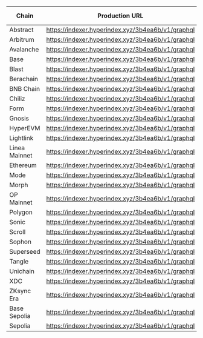 | Chain | Production URL | Playground URL | Explorer URL |
| -------- | -------------- | ----------- | ------------ |
| Abstract | https://indexer.hyperindex.xyz/3b4ea6b/v1/graphql | [Playground](https://cloud.hasura.io/public/graphiql?endpoint=https%3A%2F%2Findexer.hyperindex.xyz%2F3b4ea6b%2Fv1%2Fgraphql) | [Explorer](https://envio.dev/app/sablier-labs/flow-envio) |
| Arbitrum | https://indexer.hyperindex.xyz/3b4ea6b/v1/graphql | [Playground](https://cloud.hasura.io/public/graphiql?endpoint=https%3A%2F%2Findexer.hyperindex.xyz%2F3b4ea6b%2Fv1%2Fgraphql) | [Explorer](https://envio.dev/app/sablier-labs/flow-envio) |
| Avalanche | https://indexer.hyperindex.xyz/3b4ea6b/v1/graphql | [Playground](https://cloud.hasura.io/public/graphiql?endpoint=https%3A%2F%2Findexer.hyperindex.xyz%2F3b4ea6b%2Fv1%2Fgraphql) | [Explorer](https://envio.dev/app/sablier-labs/flow-envio) |
| Base | https://indexer.hyperindex.xyz/3b4ea6b/v1/graphql | [Playground](https://cloud.hasura.io/public/graphiql?endpoint=https%3A%2F%2Findexer.hyperindex.xyz%2F3b4ea6b%2Fv1%2Fgraphql) | [Explorer](https://envio.dev/app/sablier-labs/flow-envio) |
| Blast | https://indexer.hyperindex.xyz/3b4ea6b/v1/graphql | [Playground](https://cloud.hasura.io/public/graphiql?endpoint=https%3A%2F%2Findexer.hyperindex.xyz%2F3b4ea6b%2Fv1%2Fgraphql) | [Explorer](https://envio.dev/app/sablier-labs/flow-envio) |
| Berachain | https://indexer.hyperindex.xyz/3b4ea6b/v1/graphql | [Playground](https://cloud.hasura.io/public/graphiql?endpoint=https%3A%2F%2Findexer.hyperindex.xyz%2F3b4ea6b%2Fv1%2Fgraphql) | [Explorer](https://envio.dev/app/sablier-labs/flow-envio) |
| BNB Chain | https://indexer.hyperindex.xyz/3b4ea6b/v1/graphql | [Playground](https://cloud.hasura.io/public/graphiql?endpoint=https%3A%2F%2Findexer.hyperindex.xyz%2F3b4ea6b%2Fv1%2Fgraphql) | [Explorer](https://envio.dev/app/sablier-labs/flow-envio) |
| Chiliz | https://indexer.hyperindex.xyz/3b4ea6b/v1/graphql | [Playground](https://cloud.hasura.io/public/graphiql?endpoint=https%3A%2F%2Findexer.hyperindex.xyz%2F3b4ea6b%2Fv1%2Fgraphql) | [Explorer](https://envio.dev/app/sablier-labs/flow-envio) |
| Form | https://indexer.hyperindex.xyz/3b4ea6b/v1/graphql | [Playground](https://cloud.hasura.io/public/graphiql?endpoint=https%3A%2F%2Findexer.hyperindex.xyz%2F3b4ea6b%2Fv1%2Fgraphql) | [Explorer](https://envio.dev/app/sablier-labs/flow-envio) |
| Gnosis | https://indexer.hyperindex.xyz/3b4ea6b/v1/graphql | [Playground](https://cloud.hasura.io/public/graphiql?endpoint=https%3A%2F%2Findexer.hyperindex.xyz%2F3b4ea6b%2Fv1%2Fgraphql) | [Explorer](https://envio.dev/app/sablier-labs/flow-envio) |
| HyperEVM | https://indexer.hyperindex.xyz/3b4ea6b/v1/graphql | [Playground](https://cloud.hasura.io/public/graphiql?endpoint=https%3A%2F%2Findexer.hyperindex.xyz%2F3b4ea6b%2Fv1%2Fgraphql) | [Explorer](https://envio.dev/app/sablier-labs/flow-envio) |
| Lightlink | https://indexer.hyperindex.xyz/3b4ea6b/v1/graphql | [Playground](https://cloud.hasura.io/public/graphiql?endpoint=https%3A%2F%2Findexer.hyperindex.xyz%2F3b4ea6b%2Fv1%2Fgraphql) | [Explorer](https://envio.dev/app/sablier-labs/flow-envio) |
| Linea Mainnet | https://indexer.hyperindex.xyz/3b4ea6b/v1/graphql | [Playground](https://cloud.hasura.io/public/graphiql?endpoint=https%3A%2F%2Findexer.hyperindex.xyz%2F3b4ea6b%2Fv1%2Fgraphql) | [Explorer](https://envio.dev/app/sablier-labs/flow-envio) |
| Ethereum | https://indexer.hyperindex.xyz/3b4ea6b/v1/graphql | [Playground](https://cloud.hasura.io/public/graphiql?endpoint=https%3A%2F%2Findexer.hyperindex.xyz%2F3b4ea6b%2Fv1%2Fgraphql) | [Explorer](https://envio.dev/app/sablier-labs/flow-envio) |
| Mode | https://indexer.hyperindex.xyz/3b4ea6b/v1/graphql | [Playground](https://cloud.hasura.io/public/graphiql?endpoint=https%3A%2F%2Findexer.hyperindex.xyz%2F3b4ea6b%2Fv1%2Fgraphql) | [Explorer](https://envio.dev/app/sablier-labs/flow-envio) |
| Morph | https://indexer.hyperindex.xyz/3b4ea6b/v1/graphql | [Playground](https://cloud.hasura.io/public/graphiql?endpoint=https%3A%2F%2Findexer.hyperindex.xyz%2F3b4ea6b%2Fv1%2Fgraphql) | [Explorer](https://envio.dev/app/sablier-labs/flow-envio) |
| OP Mainnet | https://indexer.hyperindex.xyz/3b4ea6b/v1/graphql | [Playground](https://cloud.hasura.io/public/graphiql?endpoint=https%3A%2F%2Findexer.hyperindex.xyz%2F3b4ea6b%2Fv1%2Fgraphql) | [Explorer](https://envio.dev/app/sablier-labs/flow-envio) |
| Polygon | https://indexer.hyperindex.xyz/3b4ea6b/v1/graphql | [Playground](https://cloud.hasura.io/public/graphiql?endpoint=https%3A%2F%2Findexer.hyperindex.xyz%2F3b4ea6b%2Fv1%2Fgraphql) | [Explorer](https://envio.dev/app/sablier-labs/flow-envio) |
| Sonic | https://indexer.hyperindex.xyz/3b4ea6b/v1/graphql | [Playground](https://cloud.hasura.io/public/graphiql?endpoint=https%3A%2F%2Findexer.hyperindex.xyz%2F3b4ea6b%2Fv1%2Fgraphql) | [Explorer](https://envio.dev/app/sablier-labs/flow-envio) |
| Scroll | https://indexer.hyperindex.xyz/3b4ea6b/v1/graphql | [Playground](https://cloud.hasura.io/public/graphiql?endpoint=https%3A%2F%2Findexer.hyperindex.xyz%2F3b4ea6b%2Fv1%2Fgraphql) | [Explorer](https://envio.dev/app/sablier-labs/flow-envio) |
| Sophon | https://indexer.hyperindex.xyz/3b4ea6b/v1/graphql | [Playground](https://cloud.hasura.io/public/graphiql?endpoint=https%3A%2F%2Findexer.hyperindex.xyz%2F3b4ea6b%2Fv1%2Fgraphql) | [Explorer](https://envio.dev/app/sablier-labs/flow-envio) |
| Superseed | https://indexer.hyperindex.xyz/3b4ea6b/v1/graphql | [Playground](https://cloud.hasura.io/public/graphiql?endpoint=https%3A%2F%2Findexer.hyperindex.xyz%2F3b4ea6b%2Fv1%2Fgraphql) | [Explorer](https://envio.dev/app/sablier-labs/flow-envio) |
| Tangle | https://indexer.hyperindex.xyz/3b4ea6b/v1/graphql | [Playground](https://cloud.hasura.io/public/graphiql?endpoint=https%3A%2F%2Findexer.hyperindex.xyz%2F3b4ea6b%2Fv1%2Fgraphql) | [Explorer](https://envio.dev/app/sablier-labs/flow-envio) |
| Unichain | https://indexer.hyperindex.xyz/3b4ea6b/v1/graphql | [Playground](https://cloud.hasura.io/public/graphiql?endpoint=https%3A%2F%2Findexer.hyperindex.xyz%2F3b4ea6b%2Fv1%2Fgraphql) | [Explorer](https://envio.dev/app/sablier-labs/flow-envio) |
| XDC | https://indexer.hyperindex.xyz/3b4ea6b/v1/graphql | [Playground](https://cloud.hasura.io/public/graphiql?endpoint=https%3A%2F%2Findexer.hyperindex.xyz%2F3b4ea6b%2Fv1%2Fgraphql) | [Explorer](https://envio.dev/app/sablier-labs/flow-envio) |
| ZKsync Era | https://indexer.hyperindex.xyz/3b4ea6b/v1/graphql | [Playground](https://cloud.hasura.io/public/graphiql?endpoint=https%3A%2F%2Findexer.hyperindex.xyz%2F3b4ea6b%2Fv1%2Fgraphql) | [Explorer](https://envio.dev/app/sablier-labs/flow-envio) |
| Base Sepolia | https://indexer.hyperindex.xyz/3b4ea6b/v1/graphql | [Playground](https://cloud.hasura.io/public/graphiql?endpoint=https%3A%2F%2Findexer.hyperindex.xyz%2F3b4ea6b%2Fv1%2Fgraphql) | [Explorer](https://envio.dev/app/sablier-labs/flow-envio) |
| Sepolia | https://indexer.hyperindex.xyz/3b4ea6b/v1/graphql | [Playground](https://cloud.hasura.io/public/graphiql?endpoint=https%3A%2F%2Findexer.hyperindex.xyz%2F3b4ea6b%2Fv1%2Fgraphql) | [Explorer](https://envio.dev/app/sablier-labs/flow-envio) |
